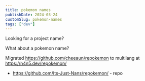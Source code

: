 ```yaml
---
title: pokemon names
publishDate: 2024-03-24
customSlug: pokemon-names
tags: ["dev"]
---
```


Looking for a project name?

What about a pokemon name?

Migrated https://github.com/cheeaun/repokemon to multilang at https://n4n5.dev/repokemon/

- https://github.com/Its-Just-Nans/repokemon/ - repo
